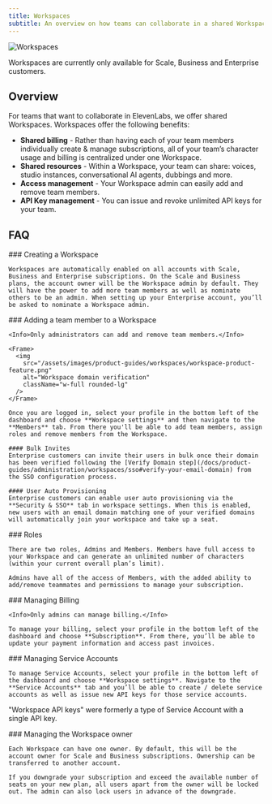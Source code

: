 ```yaml
---
title: Workspaces
subtitle: An overview on how teams can collaborate in a shared Workspace.
---
```


<img
  src="/assets/images/product-guides/workspaces/workspace-main.png"
  alt="Workspaces"
  className="w-full rounded-lg"
/>

<Info>Workspaces are currently only available for Scale, Business and Enterprise customers.</Info>

## Overview

For teams that want to collaborate in ElevenLabs, we offer shared Workspaces. Workspaces offer the following benefits:

- **Shared billing** - Rather than having each of your team members individually create & manage subscriptions, all of your team’s character usage and billing is centralized under one Workspace.
- **Shared resources** - Within a Workspace, your team can share: voices, studio instances, conversational AI agents, dubbings and more.
- **Access management** - Your Workspace admin can easily add and remove team members.
- **API Key management** - You can issue and revoke unlimited API keys for your team.

## FAQ

<AccordionGroup>
  <Accordion title="How do I create a Workspace?">
    ### Creating a Workspace

    Workspaces are automatically enabled on all accounts with Scale, Business and Enterprise subscriptions. On the Scale and Business plans, the account owner will be the Workspace admin by default. They will have the power to add more team members as well as nominate others to be an admin. When setting up your Enterprise account, you’ll be asked to nominate a Workspace admin.

  </Accordion>
  <Accordion title="How do I add a team member to a Workspace?">
    ### Adding a team member to a Workspace

    <Info>Only administrators can add and remove team members.</Info>

    <Frame>
      <img
        src="/assets/images/product-guides/workspaces/workspace-product-feature.png"
        alt="Workspace domain verification"
        className="w-full rounded-lg"
      />
    </Frame>

    Once you are logged in, select your profile in the bottom left of the dashboard and choose **Workspace settings** and then navigate to the **Members** tab. From there you'll be able to add team members, assign roles and remove members from the Workspace.

    #### Bulk Invites
    Enterprise customers can invite their users in bulk once their domain has been verified following the [Verify Domain step](/docs/product-guides/administration/workspaces/sso#verify-your-email-domain) from the SSO configuration process.

    #### User Auto Provisioning
    Enterprise customers can enable user auto provisioning via the **Security & SSO** tab in workspace settings. When this is enabled, new users with an email domain matching one of your verified domains will automatically join your workspace and take up a seat.

  </Accordion>
  <Accordion title="What roles can I assign members?">
    ### Roles

    There are two roles, Admins and Members. Members have full access to your Workspace and can generate an unlimited number of characters (within your current overall plan’s limit).

    Admins have all of the access of Members, with the added ability to add/remove teammates and permissions to manage your subscription.

  </Accordion>
  <Accordion title="How do I manage billing?">
    ### Managing Billing

    <Info>Only admins can manage billing.</Info>

    To manage your billing, select your profile in the bottom left of the dashboard and choose **Subscription**. From there, you’ll be able to update your payment information and access past invoices.

  </Accordion>
  <Accordion title="How do I manage Service Accounts / API keys?">
    ### Managing Service Accounts

    To manage Service Accounts, select your profile in the bottom left of the dashboard and choose **Workspace settings**. Navigate to the **Service Accounts** tab and you’ll be able to create / delete service accounts as well as issue new API keys for those service accounts.

<Note>"Workspace API keys" were formerly a type of Service Account with a single API key.</Note>

  </Accordion>
  <Accordion title="Who is the Workspace owner?">
    ### Managing the Workspace owner

    Each Workspace can have one owner. By default, this will be the account owner for Scale and Business subscriptions. Ownership can be transferred to another account.

    If you downgrade your subscription and exceed the available number of seats on your new plan, all users apart from the owner will be locked out. The admin can also lock users in advance of the downgrade.

  </Accordion>
</AccordionGroup>
